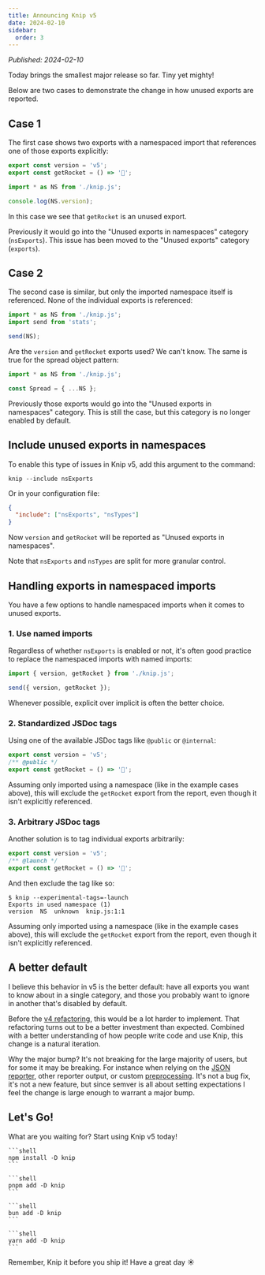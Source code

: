 ```yaml
---
title: Announcing Knip v5
date: 2024-02-10
sidebar:
  order: 3
---
```



_Published: 2024-02-10_

Today brings the smallest major release so far. Tiny yet mighty!

Below are two cases to demonstrate the change in how unused exports are
reported.

## Case 1

The first case shows two exports with a namespaced import that references one of
those exports explicitly:

```ts title="knip.js"
export const version = 'v5';
export const getRocket = () => '🚀';
```

```ts title="index.js"
import * as NS from './knip.js';

console.log(NS.version);
```

In this case we see that `getRocket` is an unused export.

Previously it would go into the "Unused exports in namespaces" category
(`nsExports`). This issue has been moved to the "Unused exports" category
(`exports`).

## Case 2

The second case is similar, but only the imported namespace itself is
referenced. None of the individual exports is referenced:

```ts title="index.js"
import * as NS from './knip.js';
import send from 'stats';

send(NS);
```

Are the `version` and `getRocket` exports used? We can't know. The same is true
for the spread object pattern:

```ts title="index.js"
import * as NS from './knip.js';

const Spread = { ...NS };
```

Previously those exports would go into the "Unused exports in namespaces"
category. This is still the case, but this category is no longer enabled by
default.

## Include unused exports in namespaces

To enable this type of issues in Knip v5, add this argument to the command:

```shell
knip --include nsExports
```

Or in your configuration file:

```json title="knip.json"
{
  "include": ["nsExports", "nsTypes"]
}
```

Now `version` and `getRocket` will be reported as "Unused exports in
namespaces".

Note that `nsExports` and `nsTypes` are split for more granular control.

## Handling exports in namespaced imports

You have a few options to handle namespaced imports when it comes to unused
exports.

### 1. Use named imports

Regardless of whether `nsExports` is enabled or not, it's often good practice to
replace the namespaced imports with named imports:

```ts title="index.js"
import { version, getRocket } from './knip.js';

send({ version, getRocket });
```

Whenever possible, explicit over implicit is often the better choice.

### 2. Standardized JSDoc tags

Using one of the available JSDoc tags like `@public` or `@internal`:

```ts title="knip.js"
export const version = 'v5';
/** @public */
export const getRocket = () => '🚀';
```

Assuming only imported using a namespace (like in the example cases above), this
will exclude the `getRocket` export from the report, even though it isn't
explicitly referenced.

### 3. Arbitrary JSDoc tags

Another solution is to tag individual exports arbitrarily:

```ts title="knip.js"
export const version = 'v5';
/** @launch */
export const getRocket = () => '🚀';
```

And then exclude the tag like so:

```shell
$ knip --experimental-tags=-launch
Exports in used namespace (1)
version  NS  unknown  knip.js:1:1
```

Assuming only imported using a namespace (like in the example cases above), this
will exclude the `getRocket` export from the report, even though it isn't
explicitly referenced.

## A better default

I believe this behavior in v5 is the better default: have all exports you want
to know about in a single category, and those you probably want to ignore in
another that's disabled by default.

Before the [v4 refactoring][1], this would be a lot harder to implement. That
refactoring turns out to be a better investment than expected. Combined with a
better understanding of how people write code and use Knip, this change is a
natural iteration.

Why the major bump? It's not breaking for the large majority of users, but for
some it may be breaking. For instance when relying on the [JSON reporter][2],
other reporter output, or custom [preprocessing][3]. It's not a bug fix, it's
not a new feature, but since semver is all about setting expectations I feel the
change is large enough to warrant a major bump.

## Let's Go!

What are you waiting for? Start using Knip v5 today!

<Tabs syncKey="pm">
  <TabItem label="npm">

    ```shell
    npm install -D knip
    ```

  </TabItem>

  <TabItem label="pnpm">

    ```shell
    pnpm add -D knip
    ```

  </TabItem>

  <TabItem label="bun">

    ```shell
    bun add -D knip
    ```

  </TabItem>

  <TabItem label="yarn">

    ```shell
    yarn add -D knip
    ```

  </TabItem>
</Tabs>

Remember, Knip it before you ship it! Have a great day ☀️

[1]: ../blog/slim-down-to-speed-up.md
[2]: ../features/reporters.md#json
[3]: ../features/reporters.md#preprocessors
